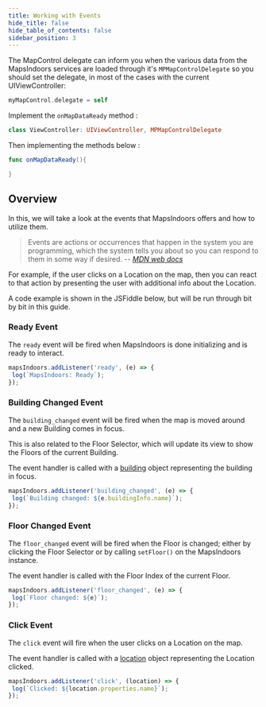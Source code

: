 ```yaml
---
title: Working with Events
hide_title: false
hide_table_of_contents: false
sidebar_position: 3
---
```



<Tabs groupId="map-working-with-events">
<TabItem value="ios" label="iOS" default>

The MapControl delegate can inform you when the various data from the MapsIndoors services are loaded through it's `MPMapControlDelegate` so you should set the delegate, in most of the cases with the current UIViewController:

```swift
myMapControl.delegate = self
```

Implement the `onMapDataReady` method :

```swift
class ViewController: UIViewController, MPMapControlDelegate
```

Then implementing the methods below :

```swift
func onMapDataReady(){

}
```

</TabItem>
<TabItem value="web" label="Web">

## Overview

In this, we will take a look at the events that MapsIndoors offers and how to utilize them.

> Events are actions or occurrences that happen in the system you are programming, which the system tells you about so you can respond to them in some way if desired.
>-- <cite>[MDN web docs](https://developer.mozilla.org/en-US/docs/Learn/JavaScript/Building_blocks/Events)</cite>

For example, if the user clicks on a Location on the map, then you can react to that action by presenting the user with additional info about the Location.

A code example is shown in the JSFiddle below, but will be run through bit by bit in this guide.

<script async src="//jsfiddle.net/mapspeople/gex62wzn/embed/html,result/"></script>

### Ready Event

The `ready` event will be fired when MapsIndoors is done initializing and is ready to interact.

```javascript
mapsIndoors.addListener('ready', (e) => {
 log(`MapsIndoors: Ready`);
});
```

### Building Changed Event

The `building_changed` event will be fired when the map is moved around and a new Building comes in focus.

This is also related to the Floor Selector, which will update its view to show the Floors of the current Building.

The event handler is called with a [building](https://app.mapsindoors.com/mapsindoors/js/sdk/latest/docs/global.html#Building) object representing the building in focus.

```javascript
mapsIndoors.addListener('building_changed', (e) => {
 log(`Building changed: ${e.buildingInfo.name}`);
});
```

### Floor Changed Event

The `floor_changed` event will be fired when the Floor is changed; either by clicking the Floor Selector or by calling `setFloor()` on the MapsIndoors instance.

The event handler is called with the Floor Index of the current Floor.

```javascript
mapsIndoors.addListener('floor_changed', (e) => {
 log(`Floor changed: ${e}`);
});
```

### Click Event

The `click` event will fire when the user clicks on a Location on the map.

The event handler is called with a [location](https://app.mapsindoors.com/mapsindoors/js/sdk/latest/docs/global.html#Location) object representing the Location clicked.

```javascript
mapsIndoors.addListener('click', (location) => {
 log(`Clicked: ${location.properties.name}`);
});
```

</TabItem>
</Tabs>
